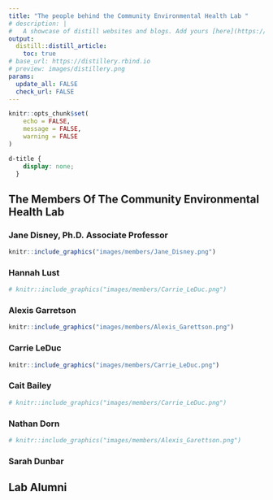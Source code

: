```yaml
---
title: "The people behind the Community Environmental Health Lab "
# description: |
#   A showcase of distill websites and blogs. Add yours [here](https://github.com/jhelvy/distillery)!
output:
  distill::distill_article:
    toc: true
# base_url: https://distillery.rbind.io
# preview: images/distillery.png
params:
  update_all: FALSE
  check_url: FALSE
---
```


```r
knitr::opts_chunk$set(
    echo = FALSE,
    message = FALSE,
    warning = FALSE
)

```
```css
d-title {
    display: none;
  }
```
## The Members Of The Community Environmental Health Lab
### Jane Disney, Ph.D. Associate Professor
```r
knitr::include_graphics("images/members/Jane_Disney.png")
```

### Hannah Lust

```r
# knitr::include_graphics("images/members/Carrie_LeDuc.png")
```

### Alexis Garretson

```r
knitr::include_graphics("images/members/Alexis_Garettson.png")
```

### Carrie LeDuc

```r
knitr::include_graphics("images/members/Carrie_LeDuc.png")
```

### Cait Bailey

```r
# knitr::include_graphics("images/members/Carrie_LeDuc.png")
```

### Nathan Dorn

```r
# knitr::include_graphics("images/members/Alexis_Garettson.png")
```

### Sarah Dunbar

## Lab Alumni
